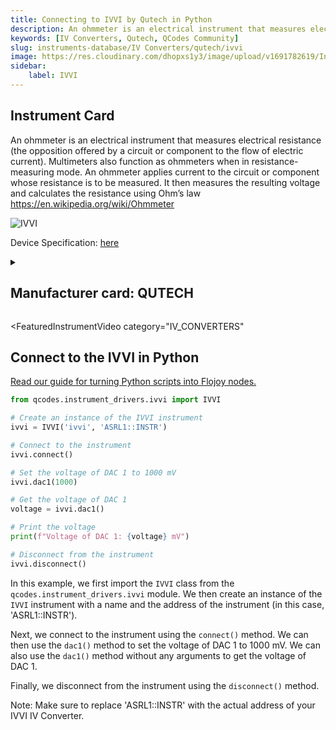 ```yaml
---
title: Connecting to IVVI by Qutech in Python
description: An ohmmeter is an electrical instrument that measures electrical resistance (the opposition offered by a circuit or component to the flow of electric current). Multimeters also function as ohmmeters when in resistance-measuring mode. An ohmmeter applies current to the circuit or component whose resistance is to be measured. It then measures the resulting voltage and calculates the resistance using Ohm’s law	https,//en.wikipedia.org/wiki/Ohmmeter
keywords: [IV Converters, Qutech, QCodes Community] 
slug: instruments-database/IV Converters/qutech/ivvi 
image: https://res.cloudinary.com/dhopxs1y3/image/upload/v1691782619/Instruments/IV%20Converter/IVVI/IVVI.jpg
sidebar:
    label: IVVI 
---
```



## Instrument Card

An ohmmeter is an electrical instrument that measures electrical resistance (the opposition offered by a circuit or component to the flow of electric current). Multimeters also function as ohmmeters when in resistance-measuring mode. An ohmmeter applies current to the circuit or component whose resistance is to be measured. It then measures the resulting voltage and calculates the resistance using Ohm’s law	https://en.wikipedia.org/wiki/Ohmmeter

![IVVI](https://res.cloudinary.com/dhopxs1y3/image/upload/v1691782619/Instruments/IV%20Converter/IVVI/IVVI.jpg)

Device Specification: [here](/instruments-database/all-instruments)

<details style={{ marginTop: "15px"}}>
<summary><h2 style={{display:'inline'}}>Manufacturer card: QUTECH</h2></summary>

![QUTECH](https://res.cloudinary.com/dhopxs1y3/image/upload/v1692806156/Instruments/Vendor%20Logos/QuTech.png)

At QuTech, we work on a radically new technology with world-changing potential. Our mission: to develop scalable prototypes of a quantum computer and an inherently safe quantum internet, based on the fundamental laws of quantum mechanics.

- Headquarters: CJ Delft, Netherlands
- Yearly Revenue (millions, USD): 41.3
- Vendor Website: [here](https://qutech.nl/)

</details>


<FeaturedInstrumentVideo
  category="IV_CONVERTERS"
></FeaturedInstrumentVideo>

## Connect to the IVVI in Python

[Read our guide for turning Python scripts into Flojoy nodes.](https://docs.flojoy.ai/contribution/blocks/custom-flojoy-block/)



<Tabs>
<TabItem value="Flojoy" label="Flojoy" className="flojoy-instrument-tabs">

<SectionsCard category="IV_CONVERTERS" manufacturer="Qutech"></SectionsCard>

</TabItem>
<TabItem value="QCodes Community" label="QCodes Community">


```python
from qcodes.instrument_drivers.ivvi import IVVI

# Create an instance of the IVVI instrument
ivvi = IVVI('ivvi', 'ASRL1::INSTR')

# Connect to the instrument
ivvi.connect()

# Set the voltage of DAC 1 to 1000 mV
ivvi.dac1(1000)

# Get the voltage of DAC 1
voltage = ivvi.dac1()

# Print the voltage
print(f"Voltage of DAC 1: {voltage} mV")

# Disconnect from the instrument
ivvi.disconnect()
```

In this example, we first import the `IVVI` class from the `qcodes.instrument_drivers.ivvi` module. We then create an instance of the `IVVI` instrument with a name and the address of the instrument (in this case, 'ASRL1::INSTR').

Next, we connect to the instrument using the `connect()` method. We can then use the `dac1()` method to set the voltage of DAC 1 to 1000 mV. We can also use the `dac1()` method without any arguments to get the voltage of DAC 1.

Finally, we disconnect from the instrument using the `disconnect()` method.

Note: Make sure to replace 'ASRL1::INSTR' with the actual address of your IVVI IV Converter.

</TabItem>
</Tabs>